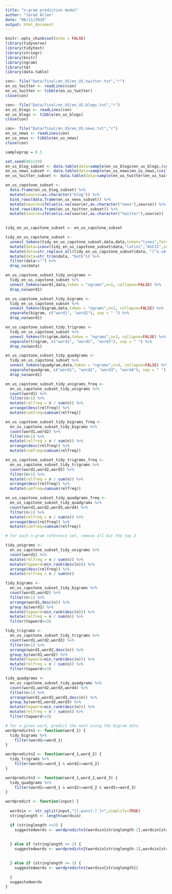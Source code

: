 ```yaml
---
title: "n-gram prediction model"
author: "Jared Allen"
date: "08/11/2019"
output: html_document
---
```


```r
knitr::opts_chunk$set(echo = FALSE)
library(tidyverse)
library(tidytext)
library(stringr)
library(knitr)
library(ngram)
library(tm)
library(data.table)
```

```r

con<- file("Data/final/en_US/en_US.twitter.txt","r")
en_us_twitter <- readLines(con)
en_us_twitter <- tibble(en_us_twitter)
close(con)

con<- file("Data/final/en_US/en_US.blogs.txt","r")
en_us_blogs <- readLines(con)
en_us_blogs <- tibble(en_us_blogs)
close(con)

con<- file("Data/final/en_US/en_US.news.txt","r")
en_us_news <- readLines(con)
en_us_news <- tibble(en_us_news)
close(con)
```

```r
sampleprop = 0.5

set.seed(061119)
en_us_blog_subset <- data.table(data=sample(en_us_blogs$en_us_blogs,(ceiling(nrow(en_us_blogs)*sampleprop))),stringsAsFactors = FALSE)
en_us_news_subset <- data.table(data=sample(en_us_news$en_us_news,(ceiling(nrow(en_us_news)*sampleprop))),stringsAsFactors = FALSE)
en_us_twitter_subset <- data.table(data=sample(en_us_twitter$en_us_twitter,(ceiling(nrow(en_us_twitter)*sampleprop))),stringsAsFactors = FALSE)

en_us_capstone_subset <- 
  data.frame(en_us_blog_subset) %>%
  mutate(source=as.character("blog")) %>%
  bind_rows(data.frame(en_us_news_subset)) %>%
  mutate(source=ifelse(is.na(source),as.character("news"),source)) %>%
  bind_rows(data.frame(en_us_twitter_subset)) %>%
  mutate(source=ifelse(is.na(source),as.character("twitter"),source))
  
```

```r

tidy_en_us_capstone_subset <- en_us_capstone_subset

tidy_en_us_capstone_subset <-
  unnest_tokens(tidy_en_us_capstone_subset,data,data,token="lines",format="text") %>%
  mutate(data=iconv(tidy_en_us_capstone_subset$data,"latin1","ASCII",sub="")) %>%
  mutate(data=str_replace_all(tidy_en_us_capstone_subset$data, "[^a-zA-Z ]", "")) %>%
  mutate(data=str_trim(data, "both")) %>%
  filter(data!="") %>%
  drop_na(data)

```

```r
en_us_capstone_subset_tidy_unigrams <-
  tidy_en_us_capstone_subset %>%
  unnest_tokens(word1,data,token = "ngrams",n=1, collapse=FALSE) %>%
  drop_na(word1)

en_us_capstone_subset_tidy_bigrams <-
  tidy_en_us_capstone_subset %>%
  unnest_tokens(bigram,data,token = "ngrams",n=2, collapse=FALSE) %>%
  separate(bigram, c("word1", "word2"), sep = " ") %>%
  drop_na(word1)

en_us_capstone_subset_tidy_trigrams <-
  tidy_en_us_capstone_subset %>%
  unnest_tokens(trigram,data,token = "ngrams",n=3, collapse=FALSE) %>%
  separate(trigram, c("word1", "word2", "word3"), sep = " ") %>%
  drop_na(word1)

en_us_capstone_subset_tidy_quadgrams <-
  tidy_en_us_capstone_subset %>%
  unnest_tokens(quadgram,data,token = "ngrams",n=4, collapse=FALSE) %>%
  separate(quadgram, c("word1", "word2", "word3", "word4"), sep = " ") %>%
  drop_na(word1)

```

```r

en_us_capstone_subset_tidy_unigrams_freq <-
  en_us_capstone_subset_tidy_unigrams %>%
  count(word1) %>%
  filter(n>1) %>%
  mutate(relfreq = n / sum(n)) %>%
  arrange(desc(relfreq)) %>%
  mutate(cumfreq=cumsum(relfreq))

en_us_capstone_subset_tidy_bigrams_freq <-
  en_us_capstone_subset_tidy_bigrams %>%
  count(word1,word2) %>%
  filter(n>1) %>%
  mutate(relfreq = n / sum(n)) %>%
  arrange(desc(relfreq)) %>%
  mutate(cumfreq=cumsum(relfreq))

en_us_capstone_subset_tidy_trigrams_freq <-
  en_us_capstone_subset_tidy_trigrams %>%
  count(word1,word2,word3) %>%
  filter(n>1) %>%
  mutate(relfreq = n / sum(n)) %>%
  arrange(desc(relfreq)) %>%
  mutate(cumfreq=cumsum(relfreq))

en_us_capstone_subset_tidy_quadgrams_freq <-
  en_us_capstone_subset_tidy_quadgrams %>%
  count(word1,word2,word3,word4) %>%
  filter(n>1) %>%
  mutate(relfreq = n / sum(n)) %>%
  arrange(desc(relfreq)) %>%
  mutate(cumfreq=cumsum(relfreq))

```


```r

# for each n-gram reference set, remove all but the top 3

tidy_unigrams <-
  en_us_capstone_subset_tidy_unigrams %>%
  count(word1) %>%
  mutate(relfreq = n / sum(n)) %>%
  mutate(topword=min_rank(desc(n))) %>%
  arrange(desc(relfreq)) %>%
  mutate(relfreq = n / sum(n))

tidy_bigrams <-
  en_us_capstone_subset_tidy_bigrams %>%
  count(word1,word2) %>%
  filter(n>1) %>%
  arrange(word1,desc(n)) %>%
  group_by(word1) %>%
  mutate(topword=min_rank(desc(n))) %>%
  mutate(relfreq = n / sum(n)) %>%
  filter(topword<=3)

tidy_trigrams <-
  en_us_capstone_subset_tidy_trigrams %>%
  count(word1,word2,word3) %>%
  filter(n>1) %>%
  arrange(word1,word2,desc(n)) %>%
  group_by(word1,word2) %>%
  mutate(topword=min_rank(desc(n))) %>%
  mutate(relfreq = n / sum(n)) %>%
  filter(topword<=3)

tidy_quadgrams <-
  en_us_capstone_subset_tidy_quadgrams %>%
  count(word1,word2,word3,word4) %>%
  filter(n>1) %>%
  arrange(word1,word2,word3,desc(n)) %>%
  group_by(word1,word2,word3) %>%
  mutate(topword=min_rank(desc(n))) %>%
  mutate(relfreq = n / sum(n)) %>%
  filter(topword<=3)


```

```r

# for a given word, predict the next using the bigram data
wordpredictn1 <- function(word_1) {
  tidy_bigrams %>%
    filter(word1==word_1)
}

wordpredictn2 <- function(word_1,word_2) {
  tidy_trigrams %>%
    filter(word1==word_1 & word2==word_2)
}

wordpredictn3 <- function(word_1,word_2,word_3) {
  tidy_quadgrams %>%
    filter(word1==word_1 & word2==word_2 & word3==word_3)
}

wordpredict <- function(input) {
  
  wordsin <- str_split(input,"[[:punct:] ]+",simplify=TRUE)  
  stringlength <- length(wordsin)

  if (stringlength >=3) {
    suggestedwords <- wordpredictn3(wordsin[stringlength-2],wordsin[stringlength-1],wordsin[stringlength])
    
    
  } else if (stringlength >= 2) {
    suggestedwords <- wordpredictn2(wordsin[stringlength-1],wordsin[stringlength])
    

  } else if (stringlength >= 1) {
    suggestedwords <- wordpredictn1(wordsin[stringlength])

  }
  suggestedwords
}

```